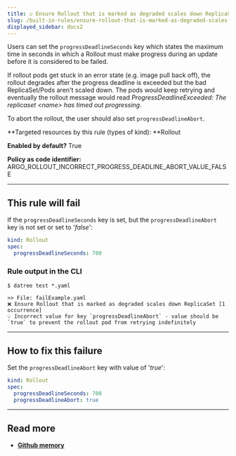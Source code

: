 ```yaml
---
title: ☑️ Ensure Rollout that is marked as degraded scales down ReplicaSet
slug: /built-in-rules/ensure-rollout-that-is-marked-as-degraded-scales-down-replicaset
displayed_sidebar: docs2
---
```


Users can set the `progressDeadlineSeconds` key which states the maximum time in seconds in which a Rollout must make progress during an update before it is considered to be failed.

If rollout pods get stuck in an error state (e.g. image pull back off), the rollout degrades after the progress deadline is exceeded but the bad ReplicaSet/Pods aren't scaled down. The pods would keep retrying and eventually the rollout message would read *ProgressDeadlineExceeded: The replicaset <name\> has timed out progressing*.

To abort the rollout, the user should also set `progressDeadlineAbort`.

**Targeted resources by this rule (types of kind): **Rollout

**Enabled by default?** True

**Policy as code identifier:** ARGO_ROLLOUT_INCORRECT_PROGRESS_DEADLINE_ABORT_VALUE_FALSE

---

## This rule will fail

If the `progressDeadlineSeconds` key is set, but the `progressDeadlineAbort` key is not set or set to '_false_':

```yaml
kind: Rollout
spec:
  progressDeadlineSeconds: 700
```

### Rule output in the CLI

```terminal
$ datree test *.yaml

>> File: failExample.yaml
❌ Ensure Rollout that is marked as degraded scales down ReplicaSet [1 occurrence]
💡 Incorrect value for key `progressDeadlineAbort` - value should be `true` to prevent the rollout pod from retrying indefinitely
```

---

## How to fix this failure

Set the `progressDeadlineAbort` key with value of '_true_':

```yaml
kind: Rollout
spec:
  progressDeadlineSeconds: 700
  progressDeadlineAbort: true
```

---

## Read more

- [**Github memory**](https://githubmemory.com/repo/argoproj/argo-rollouts/issues/1593)
